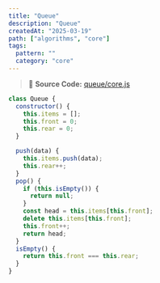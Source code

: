 ```yaml
---
title: "Queue"
description: "Queue"
createdAt: "2025-03-19"
path: ["algorithms", "core"]
tags:
  pattern: ""
  category: "core"
---
```


> 📌 **Source Code:** [queue/core.js](https://github.com/0teklee/pattern-recognition/tree/main/site/content/algorithms/queue/core.js)

```js
class Queue {
  constructor() {
    this.items = [];
    this.front = 0;
    this.rear = 0;
  }

  push(data) {
    this.items.push(data);
    this.rear++;
  }
  pop() {
    if (this.isEmpty()) {
      return null;
    }
    const head = this.items[this.front];
    delete this.items[this.front];
    this.front++;
    return head;
  }
  isEmpty() {
    return this.front === this.rear;
  }
}
```
